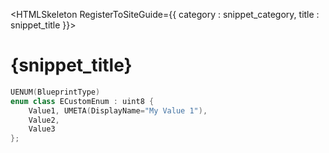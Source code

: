 

<HTMLSkeleton RegisterToSiteGuide={{ category : snippet_category, title : snippet_title }}>

<H1>{snippet_title}</H1>

```cpp
UENUM(BlueprintType)
enum class ECustomEnum : uint8 {
    Value1, UMETA(DisplayName="My Value 1"),
    Value2,
    Value3
};
```
</HTMLSkeleton>